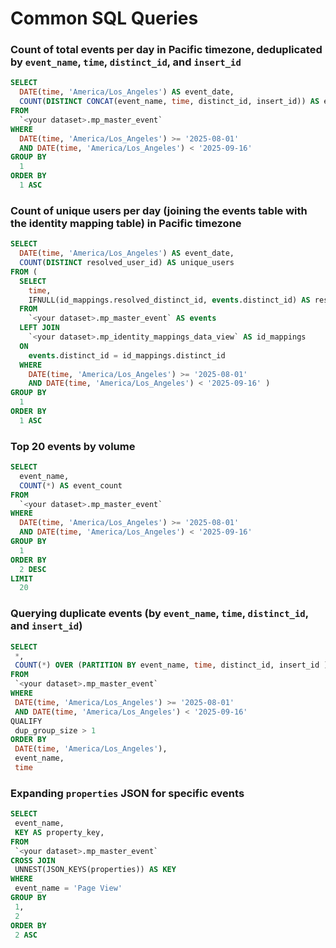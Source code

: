 # Common SQL Queries

### Count of total events per day in Pacific timezone, deduplicated by `event_name`, `time`, `distinct_id`, and `insert_id`

```sql
SELECT
  DATE(time, 'America/Los_Angeles') AS event_date,
  COUNT(DISTINCT CONCAT(event_name, time, distinct_id, insert_id)) AS event_count,
FROM
  `<your dataset>.mp_master_event`
WHERE
  DATE(time, 'America/Los_Angeles') >= '2025-08-01'
  AND DATE(time, 'America/Los_Angeles') < '2025-09-16'
GROUP BY
  1
ORDER BY
  1 ASC
```

### Count of unique users per day (joining the events table with the identity mapping table) in Pacific timezone

```sql
SELECT
  DATE(time, 'America/Los_Angeles') AS event_date,
  COUNT(DISTINCT resolved_user_id) AS unique_users
FROM (
  SELECT
    time,
    IFNULL(id_mappings.resolved_distinct_id, events.distinct_id) AS resolved_user_id
  FROM
    `<your dataset>.mp_master_event` AS events
  LEFT JOIN
    `<your dataset>.mp_identity_mappings_data_view` AS id_mappings
  ON
    events.distinct_id = id_mappings.distinct_id
  WHERE
    DATE(time, 'America/Los_Angeles') >= '2025-08-01'
    AND DATE(time, 'America/Los_Angeles') < '2025-09-16' )
GROUP BY
  1
ORDER BY
  1 ASC
```

### Top 20 events by volume

```sql
SELECT
  event_name,
  COUNT(*) AS event_count
FROM
  `<your dataset>.mp_master_event`
WHERE
  DATE(time, 'America/Los_Angeles') >= '2025-08-01'
  AND DATE(time, 'America/Los_Angeles') < '2025-09-16'
GROUP BY
  1
ORDER BY
  2 DESC
LIMIT
  20
```

### Querying duplicate events (by `event_name`, `time`, `distinct_id`, and `insert_id`)

```sql
SELECT
 *,
 COUNT(*) OVER (PARTITION BY event_name, time, distinct_id, insert_id ) AS dup_group_size
FROM
 `<your dataset>.mp_master_event`
WHERE
 DATE(time, 'America/Los_Angeles') >= '2025-08-01'
 AND DATE(time, 'America/Los_Angeles') < '2025-09-16'
QUALIFY
 dup_group_size > 1
ORDER BY
 DATE(time, 'America/Los_Angeles'),
 event_name,
 time
 ```

 ### Expanding `properties` JSON for specific events

```sql
SELECT
 event_name,
 KEY AS property_key,
FROM
 `<your dataset>.mp_master_event`
CROSS JOIN
 UNNEST(JSON_KEYS(properties)) AS KEY
WHERE
 event_name = 'Page View'
GROUP BY
 1,
 2
ORDER BY
 2 ASC
```

